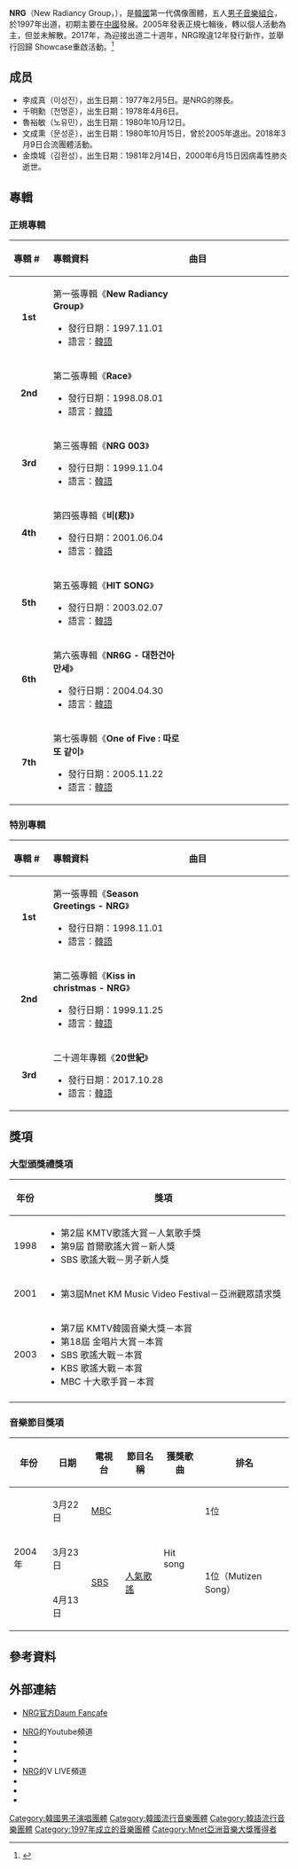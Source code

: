{{Otheruses|subject=南韓的五人男子組合|other=一種檔案格式|NRG格式}}
{{Refimprove|time=2022-02-24T02:32:31+00:00}}
{{藝人
| 姓名 = NRG
| 類型 = 組合
| 圖片 = 171103 NRG KBS 뮤직뱅크 출근길.jpg
| 圖片簡介 = 
| 外文名 = 엔알지
| 英文名 = New Radiancy Group
| 別名 = 
| 國籍 = {{KOR}}<!--參照人物信息框說明，若為團體請填寫團體的所屬國籍，請勿列出成員的所屬國籍。-->
| 職業 = [[歌手|歌手]]、[[舞者|舞者]]
| 語言 = [[韓語|韓語]]
| 音樂類型 = [[K-pop|K-pop]]
| 出道地點 = {{KOR}}
| 出道日期 =  {{start date|1997|10|28}}
| 出道作 = 
| 代表作 = 《Hit Song》
| 活躍年代 = 1997年至2005年，2017年至今
| 唱片公司 = [[Genie_Music|Genie Music]]
| 經紀公司 = Music Factory
| 網站 = {{URL|www.mf-nrg.com|NRG官方網站}}
| 相關團體 = [[HOT.Sech.god.RG|HOT.Sech.god.RG]]
| 現任成員 = 李成真、千明勳、魯裕敏、文成熏
| 過往成員 = 金煥城(已故)
}}

'''NRG'''（New Radiancy Group，{{lang-ko|엔알지}}），是[[韓國|韓國]]第一代偶像團體，五人[[男子音樂組合|男子音樂組合]]，於1997年出道，初期主要在[[中國|中國]]發展。2005年發表正規七輯後，轉以個人活動為主，但並未解散。2017年，為迎接出道二十週年，NRG暌違12年發行新作，並舉行回歸 Showcase重啟活動。<ref>{{cite news|title=「一世代男團」NRG 10月底發行新作！|url=https://kpopn.niusnews.com/=K1d9x9l4|agency=Kpopn|access-date=2017-09-19|archive-url=https://web.archive.org/web/20170919234851/https://kpopn.niusnews.com/=K1d9x9l4|archive-date=2017-09-19|dead-url=yes}}</ref>

== 成员 ==
*李成真（이성진），出生日期：1977年2月5日。是NRG的隊長。
*千明勳（천명훈），出生日期：1978年4月6日。
*魯裕敏（노유민），出生日期：1980年10月12日。
*文成熏（문성훈），出生日期：1980年10月15日，曾於2005年退出。2018年3月9日合流團體活動。
*金煥城（김환성），出生日期：1981年2月14日，2000年6月15日因病毒性肺炎逝世。

== 專輯 ==

=== 正規專輯 ===
{| class="wikitable"
!align="left" width="75px"| 專輯 #
!align="left" width="320px"| 專輯資料
!align="left" width="300px"| 曲目
|-
|align="center"| '''1st'''
|align="left"| 第一張專輯《''' New Radiancy Group '''》
* 發行日期：1997.11.01 
* 語言：[[韓語|韓語]]
|align="left" style="font-size: 85%;"|
{{hidden|曲目|
# INTRO
# '''할수있어'''
# 미소
# 티파니에서 아침을
# 정상에서 만나자(SEE YOU AT THE TOP)
# 나쁜 아이들
# 진자의 심판
# 섬
# 너의 나라(별나라 공주)
# OH! CAROL
# 겨울이야기
# 할수 있어 (NRG VERSION)
# 미소 (REMIX) 
# MEGA (MIX) 
}}

|- bgcolor="#F0F8FF"
|align="center"| '''2nd'''
|align="left"| 第二張專輯《''' Race '''》
* 發行日期：1998.08.01
* 語言：[[韓語|韓語]]
|align="left" style="font-size: 85%;"|
{{hidden|曲目|
# INTRO
# '''MESSENGER'''
# 사랑 만들기
# 마라톤
# FLIGHT NO.817
# HEY YA
# 떠나자
# DREAM
# 우리 함께 해요
# 사랑 만들기(REMIX)
# 티파니에서 아침을(REMIX)
}}

|-
|align="center"| '''3rd'''
|align="left"| 第三張專輯《'''NRG 003'''》
* 發行日期：1999.11.04
* 語言：[[韓語|韓語]]
|align="left" style="font-size: 85%;"|
{{hidden|曲目|
# PROLOGUE
# 너!나
# BUMP
# 헨델
# '''FACE'''
# SHADOW
# 구원
# LEAVE MY HEART
# 배반
# DARK ANGEL
# FRESH BOY
# 구원(REMIX) 
}}

|- bgcolor="#F0F8FF"
|align="center"| '''4th'''
|align="left"| 第四張專輯《'''비(悲)'''》
* 發行日期：2001.06.04
* 語言：[[韓語|韓語]]
|align="left" style="font-size: 85%;"|
{{hidden|曲目|
# 편지
# Fiance
# '''비(悲)'''
# 열망
# GOOD BYE MY FRIEND
# 삶은 계란
# Do You Know 
# Energy 
# Love
# 천재일우
# Sunshine 
# Forget 
# 편지(CLASSIC VERSION)
# 비(INSTRUMENTAL VERSION)
}}

|-
|align="center"| '''5th'''
|align="left"| 第五張專輯《'''HIT SONG'''》
* 發行日期：2003.02.07 
* 語言：[[韓語|韓語]]
|align="left" style="font-size: 85%;"|
{{hidden|曲目|
# 용서
# 친구
# '''Hit Song'''
# 하루
# 나 어떡해
# Funk It Up
# 어색한 사랑
# Remember
# Oh Ah!
# I Can Run
# With Us
# 별이 빛나는 밤에 (Hit Song)
# 나 어떡해 (Remix)
# 용서 (Bonus Track – 中文版)
}}

|- bgcolor="#F0F8FF"
|align="center"| '''6th'''
|align="left"| 第六張專輯《'''NR6G - 대한건아만세'''》
* 發行日期：2004.04.30 
* 語言：[[韓語|韓語]]
|align="left" style="font-size: 85%;"|
{{hidden|曲目|
# IOU
# 어깨동무 (어깨동무OST삽입곡)
# '''대한건아 만세'''
# 롤리 박
# Loving You
# 風樹之嘆 (풍수지탄)
# GO GO
# Another One
# My Girl
# Look At Me
# 후회
# Boss
# 롤리 박 (Remix)
# 風樹之嘆 (풍수지탄-Inst)
}}

|-
|align="center"| '''7th'''
|align="left"| 第七張專輯《'''One of Five : 따로 또 같이'''》
* 發行日期：2005.11.22 
* 語言：[[韓語|韓語]]
|align="left" style="font-size: 85%;"|
{{hidden|曲目|
# '''별책부록'''
# the one
# 달려
# 선물
# 널 보낸후
# 잠시만 안녕
# Dr.DJ  
# 미치겠네  
# Shiny 
# 바램 
# 휴식처럼  
# 잠시만 안녕(inst)    
}}
|}

=== 特別專輯 ===
{| class="wikitable"
!align="left" width="75px"| 專輯 #
!align="left" width="320px"| 專輯資料
!align="left" width="300px"| 曲目

|-
|align="center"| '''1st'''
|align="left"| 第一張專輯《'''Season Greetings - NRG'''》
* 發行日期：1998.11.01 
* 語言：[[韓語|韓語]]
|align="left" style="font-size: 85%;"|
{{hidden|曲目|
# NRG X-Mas DJ Mega Mix
# 고요한 밤 거룩한 밤
# 우리만의 세상
# 실버라인
# 북치는 소년
# 저들밖에 한밤중에
# 겨울바람
# NRG X-Mas Radio Version
# 고요한 밤 거룩한 밤
# Messenger
}}

|- bgcolor="#F0F8FF"
|align="center"| '''2nd'''
|align="left"| 第二張專輯《'''Kiss in christmas - NRG'''》
* 發行日期：1999.11.25  
* 語言：[[韓語|韓語]]
|align="left" style="font-size: 85%;"|
{{hidden|曲目|
# 루돌프 사슴코
# 산타할아버지 우리마을에 오셨네
# 우리만의 세상
# White Christmas
# 탄일종
# Silver Bell
# 징글벨
# 작별
# Kiss In Christmas
# 실버라인
# 고요한밤 거룩한밤
# 북치는 소년
# 고요한밤 거룩한밤(Inst)
# 작별(Inst)
}}

|-
|align="center"|  '''3rd'''
|align="left"| 二十週年專輯《'''20世紀'''》
* 發行日期：2017.10.28 
* 語言：[[韓語|韓語]]
|align="left" style="font-size: 85%;"|
{{hidden|曲目|
# '''20th 世紀 Night '''
# Boom
# 第凡內早餐 (remix)
# Hit song (remix)
# 20th 世紀 Night (Inst.)
}}

|}

==獎項==
=== 大型頒獎禮獎項 ===
{|class="wikitable" width=60%
! 年份
! 獎項 
|-
! 1998
|
* 第2屆 KMTV歌謠大賞－人氣歌手獎
* 第9屆 首爾歌謠大賞－新人獎
* SBS 歌謠大戰－男子新人獎
|-
! 2001
|
* 第3屆Mnet KM Music Video Festival－亞洲觀眾請求獎
|-
! 2003
|
* 第7屆 KMTV韓國音樂大獎－本賞
* 第18屆 金唱片大賞－本賞
* SBS 歌謠大戰－本賞
* KBS 歌謠大戰－本賞
* MBC 十大歌手賞－本賞
|-
|}

===音樂節目獎項===
{| border="2" cellpadding="2" cellspacing="0" style="margin: 1em 1em 1em 0; background: #f9f9f9; border: 1px #aaa solid; border-collapse: collapse; font-size: small;"
|-style="background:#B0C4DE"
!年份
!日期
!電視台
!節目名稱
!獲獎歌曲
!排名
|-
|rowspan=3| 2004年 || 3月22日 || [[MBC|MBC]] || {{link-ko|Music Camp|생방송 음악캠프}} ||rowspan=3| Hit song || 1位
|-
|3月23日||rowspan=2| [[SBS_(韓國)|SBS]] || rowspan=2|[[SBS人氣歌謠|人氣歌謠]]||rowspan=2| 1位（Mutizen Song）
|-
|4月13日
|}

== 參考資料 ==
{{reflist}}

== 外部連結 ==
{{Portal box|韓國|音樂|韓國流行音樂}} 

* {{ko}} [http://cafe.daum.net/NRGofficial NRG官方Daum Fancafe]{{Wayback|url=http://cafe.daum.net/NRGofficial |date=20171107020239 }}
*[https://www.youtube.com/channel/UC5YbNjrx_L_Ii7EjCoEL_6w/featured NRG]{{Wayback|url=https://www.youtube.com/channel/UC5YbNjrx_L_Ii7EjCoEL_6w/featured |date=20190217090802 }}的Youtube頻道
*{{facebook|NRG.official.page|NRG}}
*{{twitter|NRG_official_|NRG}}
*{{instagram|NRG_official_IG|NRG}}
* [http://channels.vlive.tv/D66519/video NRG]{{Wayback|url=http://channels.vlive.tv/D66519/video |date=20171104042908 }}的V LIVE頻道
*{{instagram|7725sj|李成真}}
*{{instagram|cmh146|千明勳}}
*{{instagram|nosajang|魯裕敏}}

{{首爾音樂獎新人獎}}
[[Category:韓國男子演唱團體|Category:韓國男子演唱團體]]
[[Category:韓國流行音樂團體|Category:韓國流行音樂團體]]
[[Category:韓語流行音樂團體|Category:韓語流行音樂團體]]
[[Category:1997年成立的音樂團體|Category:1997年成立的音樂團體]]
[[Category:Mnet亞洲音樂大獎獲得者|Category:Mnet亞洲音樂大獎獲得者]]